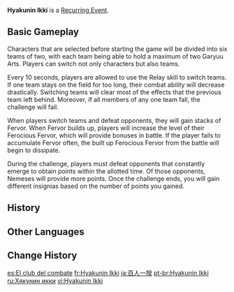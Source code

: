 {{Terminology Infobox
|type  = Recurring Events
}}
'''Hyakunin Ikki''' is a [[Recurring Event]].

==Basic Gameplay==
Characters that are selected before starting the game will be divided into six teams of two, with each team being able to hold a maximum of two Garyuu Arts. Players can switch not only characters but also teams.

Every 10 seconds, players are allowed to use the Relay skill to switch teams. If one team stays on the field for too long, their combat ability will decrease drastically. Switching teams will clear most of the effects that the previous team left behind. Moreover, if all members of any one team fall, the challenge will fail.

When players switch teams and defeat opponents, they will gain stacks of Fervor. When Fervor builds up, players will increase the level of their Ferocious Fervor, which will provide bonuses in battle. If the player fails to accumulate Fervor often, the built up Ferocious Fervor from the battle will begin to dissipate.

During the challenge, players must defeat opponents that constantly emerge to obtain points within the allotted time. Of those opponents, Nemeses will provide more points. Once the challenge ends, you will gain different insignias based on the number of points you gained.

==History==
{{Event History Table}}

==Other Languages==
{{Other Languages
|en      = Hyakunin Ikki
|zhs     = 百人一揆
|zhs_rm  = Bǎi Rén Yī Kuí
|zht     = 百人一揆
|zht_rm  = Bǎi Rén Yī Kuí
|zh_tl   = 
|ja      = 百人一揆
|ja_rm   = Hyakunin Ikki
|ja_tl   = Hundred-Man Riot
|ko      = 백 명의 봉기
|ko_rm   = Baek Myeong-ui Bonggi
|ko_tl   = Uprising of Hundred People
|es      = El club del combate
|es_tl   = The Club of Combat
|fr      = Hyakunin Ikki
|ru      = Хякунин икки
|th      = ร้อยใจรวมเป็นหนึ่ง
|th_rm   = Roi Chai Ruam Pen Nueng
|th_tl   = Hundred Hearts Join as One
|vi      = Hyakunin Ikki
|de      = Hyakunin Ikki
|id      = Hyakunin Ikki
|pt      = Hyakunin Ikki
|tr      = Hyakunin Ikki
|it      = Hyakunin Ikki
}}

==Change History==
{{Change History|2.1}}
<noinclude>
[[es:El club del combate]]
[[fr:Hyakunin Ikki]]
[[ja:百人一揆]]
[[pt-br:Hyakunin Ikki]]
[[ru:Хякунин икки]]
[[vi:Hyakunin Ikki]]
</noinclude>